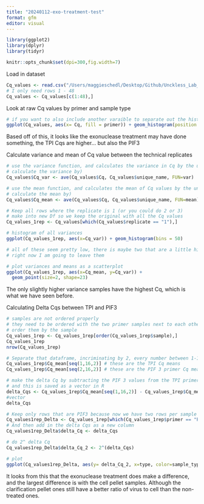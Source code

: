 ```yaml
---
title: "20240112-exo-treatment-test"
format: gfm
editor: visual
---
```


```r
library(ggplot2)
library(dplyr)
library(tidyr)
```

```r
knitr::opts_chunk$set(dpi=300,fig.width=7)
```

Load in dataset

```r
Cq_values <- read.csv("/Users/maggieschedl/Desktop/Github/Unckless_Lab_Resources/qPCR_analysis/20240112-exo-treatment-test/20240112-exo-qPCR.csv")
# I only need rows 1 - 48 
Cq_values <- Cq_values[c(1:48),]

```

Look at raw Cq values by primer and sample type

```r
# if you want to also include another varaible to separate out the histogram by, you can include a facet 
ggplot(Cq_values, aes(x= Cq, fill = primer)) + geom_histogram(position = "dodge") + facet_grid(~type) 
```

Based off of this, it looks like the exonuclease treatment may have done something, the TPI Cqs are higher... but also the PIF3

Calculate variance and mean of Cq value between the technical replicates

```r
# use the variance function, and calculates the variance in Cq by the unique.name (each sample/primer has 3 Cq values to 
# calculate the variance by)
Cq_values$Cq_var <- ave(Cq_values$Cq, Cq_values$unique_name, FUN=var)

# use the mean function, and calculates the mean of Cq values by the unique.name (each sample/primer has 3 Cq values to 
# calculate the mean by)
Cq_values$Cq_mean <- ave(Cq_values$Cq, Cq_values$unique_name, FUN=mean)

# Keep all rows where the replicate is 1 (or you could do 2 or 3)
# make into new Df so we keep the original with all the Cq values
Cq_values_1rep <- Cq_values[which(Cq_values$replicate == "1"),]

# histogram of all variances
ggplot(Cq_values_1rep, aes(x=Cq_var)) + geom_histogram(bins = 50)

# all of these seem pretty low, there is maybe two that are a little high, but not much 
# right now I am going to leave them

# plot variances and means as a scatterplot 
ggplot(Cq_values_1rep, aes(x=Cq_mean, y=Cq_var)) +
  geom_point(size=2, shape=23)


```

The only slightly higher variance samples have the highest Cq, which is what we have seen before.

Calculating Delta Cqs between TPI and PIF3

```r
# samples are not ordered properly
# they need to be ordered with the two primer samples next to each other for each sample 
# order them by the sample
Cq_values_1rep <- Cq_values_1rep[order(Cq_values_1rep$sample),]
Cq_values_1rep
nrow(Cq_values_1rep)

# Separate that dataframe, incriminating by 2, every number between 1-16 (number of rows in dataframe)
Cq_values_1rep$Cq_mean[seq(1,16,2)] # these are the TPI Cq means 
Cq_values_1rep$Cq_mean[seq(2,16,2)] # these are the PIF 3 primer Cq means 

# make the delta Cq by subtracting the PIF 3 values from the TPI primer values
# and this is saved as a vector in R 
delta_Cqs <- Cq_values_1rep$Cq_mean[seq(1,16,2)] - Cq_values_1rep$Cq_mean[seq(2,16,2)]
#vector
delta_Cqs

# Keep only rows that are PIF3 because now we have two rows per sample
Cq_values1rep_Delta <- Cq_values_1rep[which(Cq_values_1rep$primer == "PIF3"),]
# And then add in the delta Cqs as a new column
Cq_values1rep_Delta$delta_Cq <- delta_Cqs

# do 2^ delta Cq
Cq_values1rep_Delta$delta_Cq_2 <- 2^(delta_Cqs)

# plot 
ggplot(Cq_values1rep_Delta, aes(y= delta_Cq_2, x=type, color=sample_type)) + geom_boxplot()  + theme_linedraw() + geom_point(position="jitter", size=3) 

```

It looks from this that the exonuclease treatment does make a difference, and the largest difference is with the cell pellet samples. Although the clarification pellet ones still have a better ratio of virus to cell than the non-treated ones.
